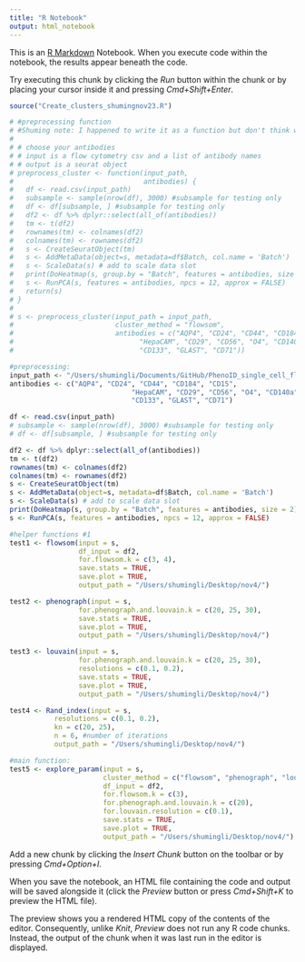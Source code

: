 ```yaml
---
title: "R Notebook"
output: html_notebook
---
```


This is an [R Markdown](http://rmarkdown.rstudio.com) Notebook. When you execute code within the notebook, the results appear beneath the code. 

Try executing this chunk by clicking the *Run* button within the chunk or by placing your cursor inside it and pressing *Cmd+Shift+Enter*. 

```r
source("Create_clusters_shumingnov23.R")
```


```r
# #preprocessing function
# #Shuming note: I happened to write it as a function but don't think we should put it in celltypeR
# 
# # choose your antibodies
# # input is a flow cytometry csv and a list of antibody names
# # output is a seurat object
# preprocess_cluster <- function(input_path,
#                                antibodies) {
#   df <- read.csv(input_path)
#   subsample <- sample(nrow(df), 3000) #subsample for testing only
#   df <- df[subsample, ] #subsample for testing only
#   df2 <- df %>% dplyr::select(all_of(antibodies))
#   tm <- t(df2)
#   rownames(tm) <- colnames(df2)
#   colnames(tm) <- rownames(df2)
#   s <- CreateSeuratObject(tm)
#   s <- AddMetaData(object=s, metadata=df$Batch, col.name = 'Batch')
#   s <- ScaleData(s) # add to scale data slot
#   print(DoHeatmap(s, group.by = "Batch", features = antibodies, size = 2)) # check the data
#   s <- RunPCA(s, features = antibodies, npcs = 12, approx = FALSE)
#   return(s)
# }
# 
# s <- preprocess_cluster(input_path = input_path, 
#                         cluster_method = "flowsom",
#                         antibodies = c("AQP4", "CD24", "CD44", "CD184", "CD15",
#                               "HepaCAM", "CD29", "CD56", "O4", "CD140a",
#                               "CD133", "GLAST", "CD71")) 

#preprocessing:
input_path <- "/Users/shumingli/Documents/GitHub/PhenoID_single_cell_flow_cytometry_analysis/Old/preprocessing/outputs/prepro_outsaligned_transformed_flowset.csv"
antibodies <- c("AQP4", "CD24", "CD44", "CD184", "CD15",
                              "HepaCAM", "CD29", "CD56", "O4", "CD140a",
                              "CD133", "GLAST", "CD71")

df <- read.csv(input_path)
# subsample <- sample(nrow(df), 3000) #subsample for testing only
# df <- df[subsample, ] #subsample for testing only

df2 <- df %>% dplyr::select(all_of(antibodies))
tm <- t(df2)
rownames(tm) <- colnames(df2)
colnames(tm) <- rownames(df2)
s <- CreateSeuratObject(tm)
s <- AddMetaData(object=s, metadata=df$Batch, col.name = 'Batch')
s <- ScaleData(s) # add to scale data slot
print(DoHeatmap(s, group.by = "Batch", features = antibodies, size = 2)) # check the data
s <- RunPCA(s, features = antibodies, npcs = 12, approx = FALSE)
```




```r
#helper functions #1
test1 <- flowsom(input = s, 
                 df_input = df2,
                 for.flowsom.k = c(3, 4), 
                 save.stats = TRUE, 
                 save.plot = TRUE, 
                 output_path = "/Users/shumingli/Desktop/nov4/")

test2 <- phenograph(input = s, 
                 for.phenograph.and.louvain.k = c(20, 25, 30),
                 save.stats = TRUE, 
                 save.plot = TRUE, 
                 output_path = "/Users/shumingli/Desktop/nov4/")

test3 <- louvain(input = s, 
                 for.phenograph.and.louvain.k = c(20, 25, 30),
                 resolutions = c(0.1, 0.2),
                 save.stats = TRUE, 
                 save.plot = TRUE, 
                 output_path = "/Users/shumingli/Desktop/nov4/")

test4 <- Rand_index(input = s,
           resolutions = c(0.1, 0.2),
           kn = c(20, 25),
           n = 6, #number of iterations
           output_path = "/Users/shumingli/Desktop/nov4/")

```


```r
#main function:
test5 <- explore_param(input = s, 
                       cluster_method = c("flowsom", "phenograph", "louvain"),
                       df_input = df2,
                       for.flowsom.k = c(3), 
                       for.phenograph.and.louvain.k = c(20),
                       for.louvain.resolution = c(0.1),
                       save.stats = TRUE, 
                       save.plot = TRUE, 
                       output_path = "/Users/shumingli/Desktop/nov4/")


```

Add a new chunk by clicking the *Insert Chunk* button on the toolbar or by pressing *Cmd+Option+I*.

When you save the notebook, an HTML file containing the code and output will be saved alongside it (click the *Preview* button or press *Cmd+Shift+K* to preview the HTML file). 

The preview shows you a rendered HTML copy of the contents of the editor. Consequently, unlike *Knit*, *Preview* does not run any R code chunks. Instead, the output of the chunk when it was last run in the editor is displayed.

